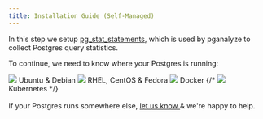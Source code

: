 ```yaml
---
title: Installation Guide (Self-Managed)
---
```




In this step we setup [pg_stat_statements](http://www.postgresql.org/docs/current/static/pgstatstatements.html), which is used by pganalyze to collect Postgres query statistics.

To continue, we need to know where your Postgres is running:

<div className={styles.installChoice}>
  <Link className={styles.installChoiceStep} to="02_enable_pg_stat_statements_deb">
    <img src={imgLogoUbuntu} />
    Ubuntu &amp; Debian
  </Link>
  <Link className={styles.installChoiceStep} to="02_enable_pg_stat_statements_yum">
    <img src={imgLogoRedhat} />
    RHEL, CentOS &amp; Fedora
  </Link>
  <Link
    className={styles.installChoiceStep}
    to="02_enable_pg_stat_statements_docker"
  >
    <img src={imgLogoDocker} />
    Docker
  </Link>
  {/*<Link className={styles.installChoiceStep} to="02_enable_pg_stat_statements_kubernetes">
    <img src="/images/docs/logo_kubernetes.png" />
    Kubernetes
  </Link>*/}
</div>

<br />
If your Postgres runs somewhere else, <a href="mailto:support@pganalyze.com">
  let us know
</a> & we're happy to help.
